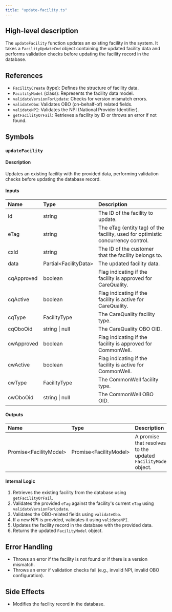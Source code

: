 ```yaml
---
title: "update-facility.ts"
---
```


## High-level description
The `updateFacility` function updates an existing facility in the system. It takes a `FacilityUpdateCmd` object containing the updated facility data and performs validation checks before updating the facility record in the database.

## References
- `FacilityCreate` (type): Defines the structure of facility data.
- `FacilityModel` (class): Represents the facility data model.
- `validateVersionForUpdate`: Checks for version mismatch errors.
- `validateObo`: Validates OBO (on-behalf-of) related fields.
- `validateNPI`: Validates the NPI (National Provider Identifier).
- `getFacilityOrFail`: Retrieves a facility by ID or throws an error if not found.

## Symbols

### `updateFacility`
#### Description
Updates an existing facility with the provided data, performing validation checks before updating the database record.

#### Inputs
| Name | Type | Description |
|:-----|:-----|:------------|
| id | string | The ID of the facility to update. |
| eTag | string | The eTag (entity tag) of the facility, used for optimistic concurrency control. |
| cxId | string | The ID of the customer that the facility belongs to. |
| data | Partial&lt;FacilityData&gt; | The updated facility data. |
| cqApproved | boolean | Flag indicating if the facility is approved for CareQuality. |
| cqActive | boolean | Flag indicating if the facility is active for CareQuality. |
| cqType | FacilityType | The CareQuality facility type. |
| cqOboOid | string \| null | The CareQuality OBO OID. |
| cwApproved | boolean | Flag indicating if the facility is approved for CommonWell. |
| cwActive | boolean | Flag indicating if the facility is active for CommonWell. |
| cwType | FacilityType | The CommonWell facility type. |
| cwOboOid | string \| null | The CommonWell OBO OID. |

#### Outputs
| Name | Type | Description |
|:-----|:-----|:------------|
| Promise&lt;FacilityModel&gt; | Promise&lt;FacilityModel&gt; | A promise that resolves to the updated `FacilityModel` object. |

#### Internal Logic
1. Retrieves the existing facility from the database using `getFacilityOrFail`.
2. Validates the provided `eTag` against the facility's current `eTag` using `validateVersionForUpdate`.
3. Validates the OBO-related fields using `validateObo`.
4. If a new NPI is provided, validates it using `validateNPI`.
5. Updates the facility record in the database with the provided data.
6. Returns the updated `FacilityModel` object.

## Error Handling
- Throws an error if the facility is not found or if there is a version mismatch.
- Throws an error if validation checks fail (e.g., invalid NPI, invalid OBO configuration).

## Side Effects
- Modifies the facility record in the database.

